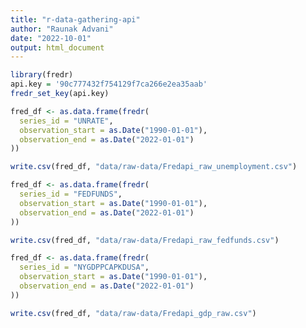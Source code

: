 ```yaml
---
title: "r-data-gathering-api"
author: "Raunak Advani"
date: "2022-10-01"
output: html_document
---
```


```r
library(fredr)
api.key = '90c777432f754129f7ca266e2ea35aab'
fredr_set_key(api.key)

```


```r
fred_df <- as.data.frame(fredr(
  series_id = "UNRATE",
  observation_start = as.Date("1990-01-01"),
  observation_end = as.Date("2022-01-01")
))

write.csv(fred_df, "data/raw-data/Fredapi_raw_unemployment.csv")

```


```r
fred_df <- as.data.frame(fredr(
  series_id = "FEDFUNDS",
  observation_start = as.Date("1990-01-01"),
  observation_end = as.Date("2022-01-01")
))

write.csv(fred_df, "data/raw-data/Fredapi_raw_fedfunds.csv")
```

```r
fred_df <- as.data.frame(fredr(
  series_id = "NYGDPPCAPKDUSA",
  observation_start = as.Date("1990-01-01"),
  observation_end = as.Date("2022-01-01")
))

write.csv(fred_df, "data/raw-data/Fredapi_gdp_raw.csv")
```

